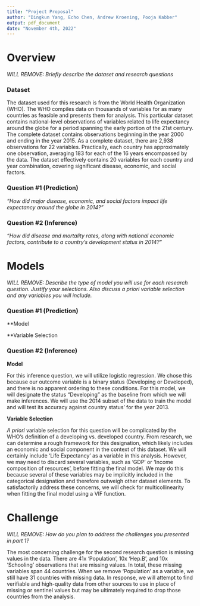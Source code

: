 ```yaml
---
title: "Project Proposal"
author: "Dingkun Yang, Echo Chen, Andrew Kroening, Pooja Kabber"
output: pdf_document
date: "November 4th, 2022"
---
```


# Overview 

*WILL REMOVE: Briefly describe the dataset and research questions*

### Dataset

The dataset used for this research is from the World Health Organization (WHO). The WHO compiles data on thousands of variables for as many countries as feasible and presents them for analysis. This particular dataset contains national-level observations of variables related to life expectancy around the globe for a period spanning the early portion of the 21st century. The complete dataset contains observations beginning in the year 2000 and ending in the year 2015. As a complete dataset, there are 2,938 observations for 22 variables. Practically, each country has approximately one observation, averaging 183 for each of the 16 years encompassed by the data. The dataset effectively contains 20 variables for each country and year combination, covering significant disease, economic, and social factors.

### Question #1 (Prediction)

*"How did major disease, economic, and social factors impact life expectancy around the globe in 2014?"*

### Question #2 (Inference)

*"How did disease and mortality rates, along with national economic factors, contribute to a country's development status in 2014?"*


# Models 

*WILL REMOVE: Describe the type of model you will use for each research question. Justify your selections. Also discuss a priori variable selection and any variables you will include.* 

### Question #1 (Prediction)

**Model

**Variable Selection


### Question #2 (Inference)

**Model**

For this inference question, we will utilize logistic regression. We chose this because our outcome variable is a binary status (Developing or Developed), and there is no apparent ordering to these conditions. For this model, we will designate the status "Developing" as the baseline from which we will make inferences. We will use the 2014 subset of the data to train the model and will test its accuracy against country status' for the year 2013.

**Variable Selection**

*A priori* variable selection for this question will be complicated by the WHO's definition of a developing vs. developed country. From research, we can determine a rough framework for this designation, which likely includes an economic and social component in the context of this dataset. We will certainly include 'Life Expectancy' as a variable in this analysis. However, we may need to discard several variables, such as 'GDP' or 'Income composition of resources', before fitting the final model. We may do this because several of these variables may be implicitly included in the categorical designation and therefore outweigh other dataset elements. To satisfactorily address these concerns, we will check for multicollinearity when fitting the final model using a VIF function.

# Challenge

*WILL REMOVE: How do you plan to address the challenges you presented in part 1?*

The most concerning challenge for the second research question is missing values in the data. There are  41x 'Population', 10x 'Hep.B', and 10x 'Schooling' observations that are missing values. In total, these missing variables span 44 countries. When we remove 'Population' as a variable, we still have 31 countries with missing data. In response, we will attempt to find verifiable and high-quality data from other sources to use in place of missing or sentinel values but may be ultimately required to drop those countries from the analysis.